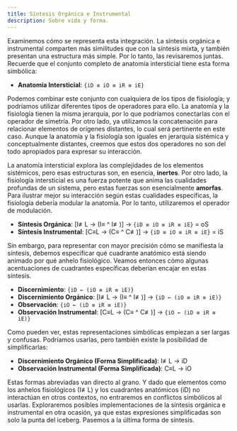 ```yaml
---
title: Síntesis Orgánica e Instrumental
description: Sobre vida y forma.
---
```


Examinemos cómo se representa esta integración. La síntesis orgánica e instrumental comparten más similitudes que con la síntesis mixta, y también presentan una estructura más simple. Por lo tanto, las revisaremos juntas. Recuerde que el conjunto completo de anatomía intersticial tiene esta forma simbólica:

- **Anatomía Intersticial**: `{iD ≡ iO ≡ iR ≡ iE}`

Podemos combinar este conjunto con cualquiera de los tipos de fisiología; y podríamos utilizar diferentes tipos de operadores para ello. La anatomía y la fisiología tienen la misma jerarquía, por lo que podríamos conectarlas con el operador de simetría. Por otro lado, ya utilizamos la concatenación para relacionar elementos de orígenes distantes, lo cual será pertinente en este caso. Aunque la anatomía y la fisiología son iguales en jerarquía sistémica y conceptualmente distantes, creemos que estos dos operadores no son del todo apropiados para expresar su interacción.

La anatomía intersticial explora las complejidades de los elementos sistémicos, pero esas estructuras son, en esencia, **inertes**. Por otro lado, la fisiología intersticial es una fuerza potente que anima las cualidades profundas de un sistema, pero estas fuerzas son esencialmente **amorfas**. Para ilustrar mejor su interacción según estas cualidades específicas, la fisiología debería modular la anatomía. Por lo tanto, utilizaremos el operador de modulación.

- **Síntesis Orgánica**: [I≢L → (I≡ ^ I≢)] → `{iD ≡ iO ≡ iR ≡ iE}` = oS
- **Síntesis Instrumental**: [C≡L → (C≡ ^ C≢)] → `{iD ≡ iO ≡ iR ≡ iE}` = iS

Sin embargo, para representar con mayor precisión cómo se manifiesta la síntesis, debemos especificar qué cuadrante anatómico está siendo animado por qué anhelo fisiológico. Veamos entonces cómo algunas acentuaciones de cuadrantes específicas deberían encajar en estas síntesis. 

- **Discernimiento**: `{iD ← (iO ≡ iR ≡ iE)}`
- **Discernimiento Orgánico**: [I≢L → (I≡ ^ I≢)] → `{iD ← (iO ≡ iR ≡ iE)}`
- **Observación**: `{iO ← (iD ≡ iR ≡ iE)}`
- **Observación Instrumental**: [C≡L → (C≡ ^ C≢)] → `{iO ← (iD ≡ iR ≡ iE)}`

Como pueden ver, estas representaciones simbólicas empiezan a ser largas y confusas. Podríamos usarlas, pero también existe la posibilidad de simplificarlas:

- **Discernimiento Orgánico (Forma Simplificada)**: I≢L → iD
- **Observación Instrumental (Forma Simplificada)**: C≡L → iO

Estas formas abreviadas van directo al grano. Y dado que elementos como los anhelos fisiológicos (I≢L) y los cuadrantes anatómicos (iD) no interactúan en otros contextos, no entraremos en conflictos simbólicos al usarlas. Exploraremos posibles implementaciones de la síntesis orgánica e instrumental en otra ocasión, ya que estas expresiones simplificadas son solo la punta del iceberg. Pasemos a la última forma de síntesis.
